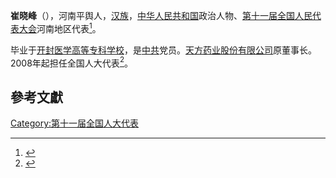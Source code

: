 '''崔晓峰'''（{{bd|1963年||}}），河南平舆人，[[汉族|汉族]]，[[中华人民共和国|中华人民共和国]]政治人物、[[第十一届全国人民代表大会|第十一届全国人民代表大会]]河南地区代表<ref>{{cite web|author=新华网|title=第十一届全国人大代表|url=http://news.xinhuanet.com/ziliao/2008-03/03/content_7708230.htm?node=36628|publisher=新华网|accessdate=2014-01-07|archive-date=2014-01-10|archive-url=https://web.archive.org/web/20140110211415/http://news.xinhuanet.com/ziliao/2008-03/03/content_7708230.htm?node=36628|dead-url=no}}</ref>。

毕业于[[开封医学高等专科学校|开封医学高等专科学校]]，是[[中共|中共]]党员。[[天方药业股份有限公司|天方药业股份有限公司]]原董事长。2008年起担任全国人大代表<ref>{{cite news|title=全国人大代表信息-崔晓峰|url= http://210.82.31.1:8084/delegate/viewDelegate.action?dbid=111528|accessdate=2013-04-05|newspaper=全国人大网|archive-url=https://web.archive.org/web/20140505072023/http://www.npc.gov.cn/delegate/viewDelegate.action?dbid=111528|archive-date=2014-05-05|dead-url=yes}}</ref>。

==參考文獻==
{{reflist}}
[[Category:第十一届全国人大代表|Category:第十一届全国人大代表]]